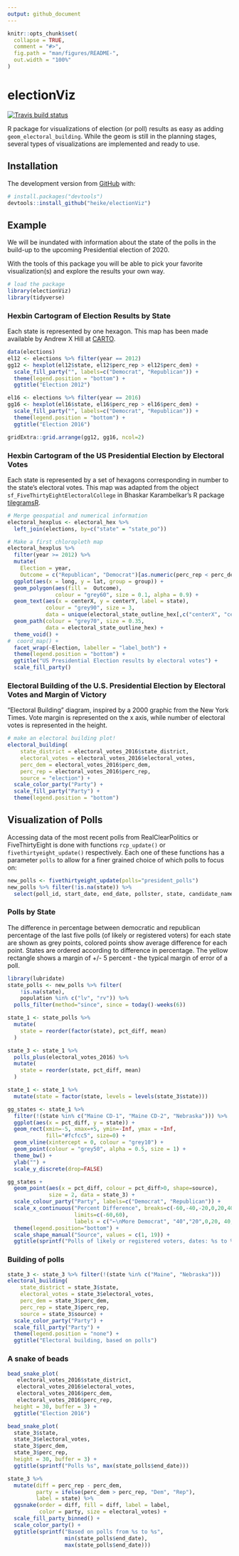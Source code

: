 ```yaml
---
output: github_document
---
```


<!-- README.md is generated from README.Rmd. Please edit that file -->



```r
knitr::opts_chunk$set(
  collapse = TRUE,
  comment = "#>",
  fig.path = "man/figures/README-",
  out.width = "100%"
)
```

# electionViz

<!-- badges: start -->
[![Travis build status](https://travis-ci.org/heike/electionViz.svg?branch=master)](https://travis-ci.org/heike/electionViz)
<!-- badges: end -->

R package for visualizations of election (or poll) results as easy as adding `geom_electoral_building`. While the geom is still in the planning stages, several types of visualizations are implemented and ready to use.

## Installation

The development version from [GitHub](https://github.com/) with:

``` r
# install.packages("devtools")
devtools::install_github("heike/electionViz")
```
## Example

We will be inundated with information about the state of the polls in the build-up to the upcoming Presidential election of 2020.

With the tools of this package you will be able to pick your favorite visualization(s) and explore the results your own way.

```r
# load the package
library(electionViz)
library(tidyverse)
```


### Hexbin Cartogram of Election Results by State

Each state is represented by one hexagon. This map has been made available by Andrew X Hill at [CARTO](https://team.carto.com/u/andrew/tables/andrew.us_states_hexgrid/public/map).


```r
data(elections)
el12 <- elections %>% filter(year == 2012)
gg12 <- hexplot(el12$state, el12$perc_rep > el12$perc_dem) +
  scale_fill_party("", labels=c("Democrat", "Republican")) +
  theme(legend.position = "bottom") +
  ggtitle("Election 2012")

el16 <- elections %>% filter(year == 2016)
gg16 <- hexplot(el16$state, el16$perc_rep > el16$perc_dem) +
  scale_fill_party("", labels=c("Democrat", "Republican")) +
  theme(legend.position = "bottom") +
  ggtitle("Election 2016")

gridExtra::grid.arrange(gg12, gg16, ncol=2)
```


### Hexbin Cartogram of the US Presidential Election by Electoral Votes

Each state is represented by a set of hexagons corresponding in number to the state's electoral votes. This map was adapted from the object `sf_FiveThirtyEightElectoralCollege` in Bhaskar Karambelkar's R package [tilegramsR](https://github.com/bhaskarvk/tilegramsR).

```r
# Merge geospatial and numerical information
electoral_hexplus <- electoral_hex %>%
  left_join(elections, by=c("state" = "state_po"))

# Make a first chloropleth map
electoral_hexplus %>%
  filter(year >= 2012) %>%
  mutate(
    Election = year,
    Outcome = c("Republican", "Democrat")[as.numeric(perc_rep < perc_dem) + 1]) %>%
  ggplot(aes(x = long, y = lat, group = group)) +
  geom_polygon(aes(fill =  Outcome), 
               colour = "grey60", size = 0.1, alpha = 0.9) +
  geom_text(aes(x = centerX, y = centerY, label = state), 
            colour = "grey90", size = 3, 
            data = unique(electoral_state_outline_hex[,c("centerX", "centerY", "state", "group")])) +
  geom_path(colour = "grey70", size = 0.35, 
            data = electoral_state_outline_hex) +
  theme_void() +
#  coord_map() +
  facet_wrap(~Election, labeller = "label_both") +
  theme(legend.position = "bottom") +
  ggtitle("US Presidential Election results by electoral votes") +
  scale_fill_party()
```


### Electoral Building of the U.S. Presidential Election by Electoral Votes and Margin of Victory  

"Electoral Building" diagram, inspired by a 2000 graphic from the New York Times. Vote margin is represented on the x axis, while number of electoral votes is represented in the height. 

```r

# make an electoral building plot! 
electoral_building(
    state_district = electoral_votes_2016$state_district, 
    electoral_votes = electoral_votes_2016$electoral_votes, 
    perc_dem = electoral_votes_2016$perc_dem, 
    perc_rep = electoral_votes_2016$perc_rep,
    source = "election") +
  scale_color_party("Party") +
  scale_fill_party("Party") +
  theme(legend.position = "bottom")
```

## Visualization of Polls

Accessing data of the most recent polls from RealClearPolitics or FiveThirtyEight is done with functions `rcp_update()` or `fivethirtyeight_update()` respectively.
Each one of these functions has a parameter `polls` to allow for a finer grained choice of which polls to focus on:

```r
new_polls <- fivethirtyeight_update(polls="president_polls")
new_polls %>% filter(!is.na(state)) %>%
  select(poll_id, start_date, end_date, pollster, state, candidate_name, pct)
```


### Polls by State

The difference in percentage between democratic and republican percentage of the last five polls (of likely or registered voters) for each state are shown as grey points, colored points show average difference for each point. States are ordered according to difference in percentage. The yellow rectangle shows a margin of +/- 5 percent - the typical margin of error of a poll.


```r
library(lubridate)
state_polls <- new_polls %>% filter(
    !is.na(state),
    population %in% c("lv", "rv")) %>%
  polls_filter(method="since", since = today()-weeks(6))

state_1 <- state_polls %>%
  mutate(
    state = reorder(factor(state), pct_diff, mean)
  ) 

state_3 <- state_1 %>%
  polls_plus(electoral_votes_2016) %>%
  mutate(
    state = reorder(state, pct_diff, mean)
  )

state_1 <- state_1 %>%
  mutate(state = factor(state, levels = levels(state_3$state)))

gg_states <- state_1 %>%
  filter(!(state %in% c("Maine CD-1", "Maine CD-2", "Nebraska"))) %>%
  ggplot(aes(x = pct_diff, y = state)) + 
  geom_rect(xmin=-5, xmax=+5, ymin=-Inf, ymax = +Inf, 
            fill="#fcfcc5", size=0) + 
  geom_vline(xintercept = 0, colour = "grey10") + 
  geom_point(colour = "grey50", alpha = 0.5, size = 1) +
  theme_bw() +
  ylab("") +
  scale_y_discrete(drop=FALSE)

gg_states +
  geom_point(aes(x = pct_diff, colour = pct_diff>0, shape=source),
             size = 2, data = state_3) +
  scale_colour_party("Party", labels=c("Democrat", "Republican")) +
  scale_x_continuous("Percent Difference", breaks=c(-60,-40,-20,0,20,40,60), 
                     limits=c(-60,60),
                     labels = c("←\nMore Democrat", "40","20",0,20, 40, "→\nMore Republican")) +
  theme(legend.position="bottom") +
  scale_shape_manual("Source", values = c(1, 19)) +
  ggtitle(sprintf("Polls of likely or registered voters, dates: %s to %s", min(state_1$end_date), max(state_1$end_date)))
```

### Building of polls

```r
state_3 <- state_3 %>% filter(!(state %in% c("Maine", "Nebraska")))
electoral_building(
    state_district = state_3$state, 
    electoral_votes = state_3$electoral_votes, 
    perc_dem = state_3$perc_dem, 
    perc_rep = state_3$perc_rep,
    source = state_3$source) +
  scale_color_party("Party") +
  scale_fill_party("Party") +
  theme(legend.position = "none") +
  ggtitle("Electoral building, based on polls")
```

### A snake of beads

```r
bead_snake_plot(
   electoral_votes_2016$state_district,
   electoral_votes_2016$electoral_votes,
   electoral_votes_2016$perc_dem,
   electoral_votes_2016$perc_rep, 
  height = 30, buffer = 3) +
  ggtitle("Election 2016")
```

```r
bead_snake_plot(
  state_3$state, 
  state_3$electoral_votes,
  state_3$perc_dem, 
  state_3$perc_rep, 
  height = 30, buffer = 3) +
  ggtitle(sprintf("Polls %s", max(state_polls$end_date)))
```

```r
state_3 %>%
  mutate(diff = perc_rep - perc_dem, 
         party = ifelse(perc_dem > perc_rep, "Dem", "Rep"),
         label = state) %>%
  ggsnake(order = diff, fill = diff, label = label, 
          color = party, size = electoral_votes) +
  scale_fill_party_binned() + 
  scale_color_party() +
  ggtitle(sprintf("Based on polls from %s to %s",
                  min(state_polls$end_date), 
                  max(state_polls$end_date)))
```